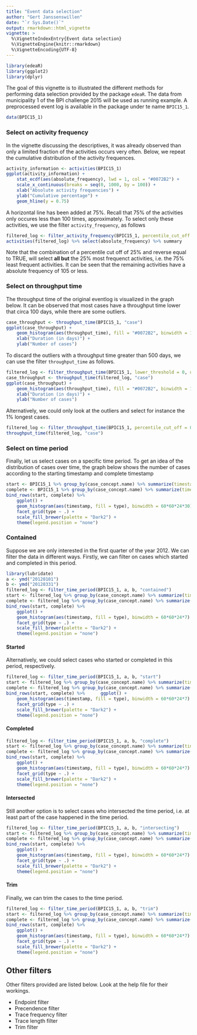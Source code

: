 ```yaml
---
title: "Event data selection"
author: "Gert Janssenswillen"
date: "`r Sys.Date()`"
output: rmarkdown::html_vignette
vignette: >
  %\VignetteIndexEntry{Event data selection}
  %\VignetteEngine{knitr::rmarkdown}
  %\VignetteEncoding{UTF-8}
---
```

```r
library(edeaR)
library(ggplot2)
library(dplyr)
```

The goal of this vignette is to illustrated the different methods for performing data selection provided by the package `edeaR`. The data from municipality 1 of the BPI challenge 2015 will be used as running example. A preprocessed event log is available in the package under te name `BPIC15_1`.

```r
data(BPIC15_1)
```

### Select on activity frequency

In the vignette discussing the descriptives, it was already observed than only a limited fraction of the activities occurs very often. Below, we repeat the cumulative distribution of the activity frequences.

```r
activity_information <- activities(BPIC15_1)
ggplot(activity_information) +
	stat_ecdf(aes(absolute_frequency), lwd = 1, col = "#0072B2") + 
	scale_x_continuous(breaks = seq(0, 1000, by = 100)) + 
	xlab("Absolute activity frequencies") +
	ylab("Cumulative percentage") +
	geom_hline(y = 0.75)
```

A horizontal line has been added at 75\%. Recall that 75% of the activities only occures less than 100 times, approximately. To select only these activities, we use the filter `activity_frequency`, as follows

```r
filtered_log <- filter_activity_frequency(BPIC15_1, percentile_cut_off = 0.25, reverse = T)
activities(filtered_log) %>% select(absolute_frequency) %>% summary
```

Note that the combination of a percentile cut off of 25\% and reverse equal to TRUE, will select __all but__ the 25\% most frequenct activities, i.e. the 75% least frequent activities. It can be seen that the remaining activities have a absolute frequency of 105 or less.

### Select on throughput time

The throughput time of the original eventlog is visualized in the graph below. It can be observed that most cases have a throughput time lower that circa 100 days, while there are some outliers.

```r
case_throughput <- throughput_time(BPIC15_1, "case")
ggplot(case_throughput) +
	geom_histogram(aes(throughput_time), fill = "#0072B2", binwidth = 10) +
	xlab("Duration (in days)") +
	ylab("Number of cases")
```

To discard the outliers with a throughput time greater than 500 days, we can use the filter `throughput_time` as follows. 

```r
filtered_log <- filter_throughput_time(BPIC15_1, lower_threshold = 0, upper_threshold = 500)
case_throughput <- throughput_time(filtered_log, "case")
ggplot(case_throughput) +
	geom_histogram(aes(throughput_time), fill = "#0072B2", binwidth = 10) +
	xlab("Duration (in days)") +
	ylab("Number of cases")
```

Alternatively, we could only look at the outliers and select for instance the 1\% longest cases. 

```r
filtered_log <- filter_throughput_time(BPIC15_1, percentile_cut_off = 0.99, reverse = T)
throughput_time(filtered_log, "case")
```

### Select on time period

Finally, let us select cases on a specific time period. To get an idea of the distribution of cases over time, the graph below shows the number of cases according to the starting timestamp and complete timestamp

```r
start <- BPIC15_1 %>% group_by(case_concept.name) %>% summarize(timestamp = min(event_time.timestamp)) %>% mutate(type = "start")
complete <- BPIC15_1 %>% group_by(case_concept.name) %>% summarize(timestamp = max(event_time.timestamp)) %>% mutate(type = "end")
bind_rows(start, complete) %>% 
	ggplot() +
	geom_histogram(aes(timestamp, fill = type), binwidth = 60*60*24*30) +
	facet_grid(type ~ .) +
	scale_fill_brewer(palette = "Dark2") +
	theme(legend.position = "none")
```

### Contained

Suppose we are only interested in the first quarter of the year 2012. We can filter the data in different ways. Firstly, we can filter on cases which started and completed in this period.

```r
library(lubridate)
a <- ymd("20120101")
b <- ymd("20120331")
filtered_log <- filter_time_period(BPIC15_1, a, b, "contained")
start <- filtered_log %>% group_by(case_concept.name) %>% summarize(timestamp = min(event_time.timestamp)) %>% mutate(type = "start")
complete <- filtered_log %>% group_by(case_concept.name) %>% summarize(timestamp = max(event_time.timestamp)) %>% mutate(type = "end")
bind_rows(start, complete) %>% 	
	ggplot() +
	geom_histogram(aes(timestamp, fill = type), binwidth = 60*60*24*7) +
	facet_grid(type ~ .) +
	scale_fill_brewer(palette = "Dark2") +
	theme(legend.position = "none")
```

#### Started

Alternatively, we could select cases who started or completed in this period, respectively.

```r
filtered_log <- filter_time_period(BPIC15_1, a, b, "start")
start <- filtered_log %>% group_by(case_concept.name) %>% summarize(timestamp = min(event_time.timestamp)) %>% mutate(type = "start")
complete <- filtered_log %>% group_by(case_concept.name) %>% summarize(timestamp = max(event_time.timestamp)) %>% mutate(type = "end")
bind_rows(start, complete) %>% 		ggplot() +
	geom_histogram(aes(timestamp, fill = type), binwidth = 60*60*24*7) +
	facet_grid(type ~ .) +
	scale_fill_brewer(palette = "Dark2") +
	theme(legend.position = "none")
```

#### Completed
```r
filtered_log <- filter_time_period(BPIC15_1, a, b, "complete")
start <- filtered_log %>% group_by(case_concept.name) %>% summarize(timestamp = min(event_time.timestamp)) %>% mutate(type = "start")
complete <- filtered_log %>% group_by(case_concept.name) %>% summarize(timestamp = max(event_time.timestamp)) %>% mutate(type = "end")
bind_rows(start, complete) %>% 	
	ggplot() +
	geom_histogram(aes(timestamp, fill = type), binwidth = 60*60*24*7) +
	facet_grid(type ~ .) +
	scale_fill_brewer(palette = "Dark2") +
	theme(legend.position = "none")
```


#### Intersected

Still another option is to select cases who intersected the time period, i.e. at least part of the case happened in the time period.

```r
filtered_log <- filter_time_period(BPIC15_1, a, b, "intersecting")
start <- filtered_log %>% group_by(case_concept.name) %>% summarize(timestamp = min(event_time.timestamp)) %>% mutate(type = "start")
complete <- filtered_log %>% group_by(case_concept.name) %>% summarize(timestamp = max(event_time.timestamp)) %>% mutate(type = "end")
bind_rows(start, complete) %>%
	ggplot() +
	geom_histogram(aes(timestamp, fill = type), binwidth = 60*60*24*7) +
	facet_grid(type ~ .) +
	scale_fill_brewer(palette = "Dark2") +
	theme(legend.position = "none")
```

#### Trim

Finally, we can trim the cases to the time period.

```r
filtered_log <- filter_time_period(BPIC15_1, a, b, "trim")
start <- filtered_log %>% group_by(case_concept.name) %>% summarize(timestamp = min(event_time.timestamp)) %>% mutate(type = "start")
complete <- filtered_log %>% group_by(case_concept.name) %>% summarize(timestamp = max(event_time.timestamp)) %>% mutate(type = "end")
bind_rows(start, complete) %>%
	ggplot() +
	geom_histogram(aes(timestamp, fill = type), binwidth = 60*60*24*7) +
	facet_grid(type ~ .) +
	scale_fill_brewer(palette = "Dark2") +
	theme(legend.position = "none")
```

## Other filters

Other filters provided are listed below. Look at the help file for their workings.

*	Endpoint filter
*	Precendence filter
*	Trace frequency filter
*	Trace length filter
*	Trim filter




